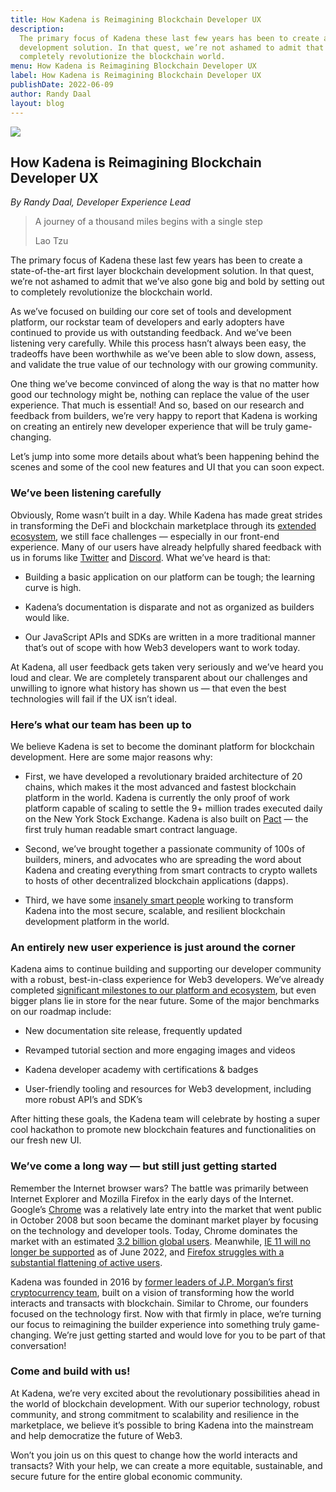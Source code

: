 ```yaml
---
title: How Kadena is Reimagining Blockchain Developer UX
description:
  The primary focus of Kadena these last few years has been to create a state-of-the-art first layer blockchain
  development solution. In that quest, we’re not ashamed to admit that we’ve also gone big and bold by setting out to
  completely revolutionize the blockchain world.
menu: How Kadena is Reimagining Blockchain Developer UX
label: How Kadena is Reimagining Blockchain Developer UX
publishDate: 2022-06-09
author: Randy Daal
layout: blog
---
```


![](/assets/blog/1_q5vogZ5itWngvqAHv9_Zbg.webp)

## How Kadena is Reimagining Blockchain Developer UX

_By Randy Daal, Developer Experience Lead_

> A journey of a thousand miles begins with a single step
>
> Lao Tzu

The primary focus of Kadena these last few years has been to create a state-of-the-art first layer blockchain
development solution. In that quest, we’re not ashamed to admit that we’ve also gone big and bold by setting out to
completely revolutionize the blockchain world.

As we’ve focused on building our core set of tools and development platform, our rockstar team of developers and early
adopters have continued to provide us with outstanding feedback. And we’ve been listening very carefully. While this
process hasn’t always been easy, the tradeoffs have been worthwhile as we’ve been able to slow down, assess, and
validate the true value of our technology with our growing community.

One thing we’ve become convinced of along the way is that no matter how good our technology might be, nothing can
replace the value of the user experience. That much is essential! And so, based on our research and feedback from
builders, we’re very happy to report that Kadena is working on creating an entirely new developer experience that will
be truly game-changing.

Let’s jump into some more details about what’s been happening behind the scenes and some of the cool new features and UI
that you can soon expect.

### We’ve been listening carefully

Obviously, Rome wasn’t built in a day. While Kadena has made great strides in transforming the DeFi and blockchain
marketplace through its [extended ecosystem](https://kadena.io/ecosystem/), we still face challenges — especially in our
front-end experience. Many of our users have already helpfully shared feedback with us in forums like
[Twitter](https://twitter.com/kadena_io) and [Discord](https://discord.com/invite/bsUcWmX). What we’ve heard is that:

- Building a basic application on our platform can be tough; the learning curve is high.

- Kadena’s documentation is disparate and not as organized as builders would like.

- Our JavaScript APIs and SDKs are written in a more traditional manner that’s out of scope with how Web3 developers
  want to work today.

At Kadena, all user feedback gets taken very seriously and we’ve heard you loud and clear. We are completely transparent
about our challenges and unwilling to ignore what history has shown us — that even the best technologies will fail if
the UX isn’t ideal.

### Here’s what our team has been up to

We believe Kadena is set to become the dominant platform for blockchain development. Here are some major reasons why:

- First, we have developed a revolutionary braided architecture of 20 chains, which makes it the most advanced and
  fastest blockchain platform in the world. Kadena is currently the only proof of work platform capable of scaling to
  settle the 9+ million trades executed daily on the New York Stock Exchange. Kadena is also built on
  [Pact](https://docs.kadena.io/learn-pact/beginner/welcome-to-pact) — the first truly human readable smart contract
  language.

- Second, we’ve brought together a passionate community of 100s of builders, miners, and advocates who are spreading the
  word about Kadena and creating everything from smart contracts to crypto wallets to hosts of other decentralized
  blockchain applications (dapps).

- Third, we have some [insanely smart people](https://kadena.io/about/#team) working to transform Kadena into the most
  secure, scalable, and resilient blockchain development platform in the world.

### An entirely new user experience is just around the corner

Kadena aims to continue building and supporting our developer community with a robust, best-in-class experience for Web3
developers. We’ve already completed [significant milestones to our platform and ecosystem](https://kadena.io/roadmap/),
but even bigger plans lie in store for the near future. Some of the major benchmarks on our roadmap include:

- New documentation site release, frequently updated

- Revamped tutorial section and more engaging images and videos

- Kadena developer academy with certifications & badges

- User-friendly tooling and resources for Web3 development, including more robust API’s and SDK’s

After hitting these goals, the Kadena team will celebrate by hosting a super cool hackathon to promote new blockchain
features and functionalities on our fresh new UI.

### We’ve come a long way — but still just getting started

Remember the Internet browser wars? The battle was primarily between Internet Explorer and Mozilla Firefox in the early
days of the Internet. Google’s [Chrome](https://www.google.com/chrome/downloads/) was a relatively late entry into the
market that went public in October 2008 but soon became the dominant market player by focusing on the technology and
developer tools. Today, Chrome dominates the market with an estimated
[3.2 billion global users](https://www.statista.com/statistics/543218/worldwide-internet-users-by-browser/#:~:text=In%202021%2C%20there%20were%20an,users%20for%20Chrome%20and%20Safari.).
Meanwhile,
[IE 11 will no longer be supported](https://docs.microsoft.com/en-us/lifecycle/announcements/internet-explorer-11-end-of-support)
as of June 2022, and
[Firefox struggles with a substantial flattening of active users](https://www.wired.com/story/firefox-mozilla-2022/#:~:text=Mozilla's%20own%20statistics%20show%20a,substantial%20flattening%2C%E2%80%9D%20Deckelmann%20adds.).

Kadena was founded in 2016 by [former leaders of J.P. Morgan’s first cryptocurrency team](https://kadena.io/about/),
built on a vision of transforming how the world interacts and transacts with blockchain. Similar to Chrome, our founders
focused on the technology first. Now with that firmly in place, we’re turning our focus to reimagining the builder
experience into something truly game-changing. We’re just getting started and would love for you to be part of that
conversation!

### Come and build with us!

At Kadena, we’re very excited about the revolutionary possibilities ahead in the world of blockchain development. With
our superior technology, robust community, and strong commitment to scalability and resilience in the marketplace, we
believe it’s possible to bring Kadena into the mainstream and help democratize the future of Web3.

Won’t you join us on this quest to change how the world interacts and transacts? With your help, we can create a more
equitable, sustainable, and secure future for the entire global economic community.
